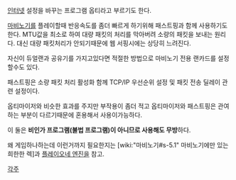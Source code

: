 [[인터넷]] 설정을 바꾸는 프로그램 옵티라고 부르기도 한다.

[[마비노기]]를 플레이할때  반응속도를 좀더 빠르게 하기위해 패스트핑과 함께 사용하기도 한다.  MTU값을 최소로 하여 대량 패킷의 처리를 막아버려 소량의 패킷을 보내는 원리다. 대신 대량 패킷처리가 안되기때문에 웹 서핑시에는 상당히 느려진다.

자신이 듀얼랜과 공유기를 가지고있다면 적절한 방법으로 마비노기 전용 랜카드를 설정할수도 있다.

패스트핑은 소량 패킷 처리 활성화 함께 TCP/IP 우선순위 설정 및 패킷 전송 딜레이 관련 설정이다.

옵티마이저와 비슷한 효과를 주지만 부작용이 좀더 적고 옵티마이저와 패스트핑은 관여하는 부분이 다르기때문에 혼용해서 사용이가능하다.

이 둘은 '''비인가 프로그램(불법 프로그램)이 아니므로 사용해도 무방'''하다.

왜 게임하나하는데 이런거까지 필요한지는 [wiki:"마비노기#s-5.1" 마비노기에만 있는 희한한 렉]과 [[플레이오네 엔진]]을 참고.

[[각주]]
